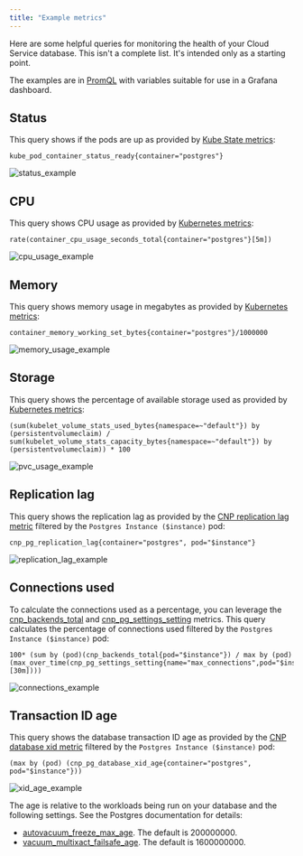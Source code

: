 ```yaml
---
title: "Example metrics"
---
```


Here are some helpful queries for monitoring the health of your Cloud Service database. This isn't a complete list. It's intended only as a starting point.

The examples are in [PromQL](https://prometheus.io/docs/prometheus/latest/querying/basics/) with variables suitable for use in a Grafana dashboard.

## Status

This query shows if the pods are up as provided by [Kube State metrics](https://github.com/kubernetes/kube-state-metrics/blob/main/docs/pod-metrics.md):

``` PromQL
kube_pod_container_status_ready{container="postgres"}
```

![status_example](images/status_example.png)

## CPU

This query shows CPU usage as provided by [Kubernetes metrics](https://kubernetes.io/docs/reference/instrumentation/metrics/):

``` PromQL
rate(container_cpu_usage_seconds_total{container="postgres"}[5m])
```

![cpu_usage_example](images/cpu_usage_example.png)

## Memory

This query shows memory usage in megabytes as provided by [Kubernetes metrics](https://kubernetes.io/docs/concepts/cluster-administration/system-metrics/):

``` PromQL
container_memory_working_set_bytes{container="postgres"}/1000000
```

![memory_usage_example](images/memory_usage_example.png)

## Storage

This query shows the percentage of available storage used as provided by [Kubernetes metrics](https://kubernetes.io/docs/reference/instrumentation/metrics/):

``` PromQL
(sum(kubelet_volume_stats_used_bytes{namespace=~"default"}) by (persistentvolumeclaim) / sum(kubelet_volume_stats_capacity_bytes{namespace=~"default"}) by (persistentvolumeclaim)) * 100
```

![pvc_usage_example](images/pvc_usage_example.png)

## Replication lag

This query shows the replication lag as provided by the [CNP replication lag metric](/biganimal/latest/using_cluster/05_monitoring_and_logging/metrics/#cnp_pg_replication) filtered by the `Postgres Instance ($instance)` pod:

``` PromQL
cnp_pg_replication_lag{container="postgres", pod="$instance"}
```

![replication_lag_example](images/replication_lag_example.png)

## Connections used

To calculate the connections used as a percentage, you can leverage the [cnp_backends_total](/biganimal/latest/using_cluster/05_monitoring_and_logging/metrics/#cnp_backends) and [cnp_pg_settings_setting](/biganimal/latest/using_cluster/05_monitoring_and_logging/metrics/#cnp_pg_settings) metrics. This query calculates the percentage of connections used filtered by the `Postgres Instance ($instance)` pod:

``` PromQL
100* (sum by (pod)(cnp_backends_total{pod="$instance"}) / max by (pod)(max_over_time(cnp_pg_settings_setting{name="max_connections",pod="$instance"}[30m])))
```

![connections_example](images/connections_example.png)

## Transaction ID age

This query shows the database transaction ID age as provided by the [CNP database xid metric](/biganimal/latest/using_cluster/05_monitoring_and_logging/metrics/#cnp_pg_database) filtered by the `Postgres Instance ($instance)` pod:

``` PromQL
(max by (pod) (cnp_pg_database_xid_age{container="postgres", pod="$instance"}))
```

![xid_age_example](images/xid_age_example.png)

The age is relative to the workloads being run on your database and the following settings. See the Postgres documentation for details:

* [autovacuum_freeze_max_age](https://www.postgresql.org/docs/current/runtime-config-autovacuum.html). The default is 200000000.
* [vacuum_multixact_failsafe_age](https://www.postgresql.org/docs/15/runtime-config-client.html). The default is 1600000000.
